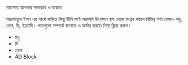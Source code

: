
<SEO pageTitle="মাদ্রাসায় আপনার সাদাকাহ ও যাকাতে" />
<Box maxWidth={960} margin="0 auto" padding={{ xs: 3, sm: 4 }}>
  <Text variant="h2" textAlign="center">
    মাদ্রাসায় আপনার সাদাকাহ ও যাকাত
  </Text>
  <Divider />
  <Breadcrumb
    links={[
      { url: '/', name: 'নীড়পাতা' },
      { url: '/finance/', name: 'আর্থিক ব্যাপার' },
      {
        url: '/your-donation-to-madrassa/',
        name: 'মাদ্রাসায় আপনার সাদাকাহ ও যাকাতে',
        isCurrentPage: true,
      },
    ]}
  />
  <Divider />


মাদ্রাসাতুল ইল্‌ম এর সাথে জড়িত কিছু দ্বীনি ভাই সরাসরি উৎপাদন স্থল থেকে সংগ্রহ করেন বিভিন্ন পণ্য যেমন- মধু, তেল, ঘি, ইত্যাদি। পন্যগুলো সম্পর্কে জানতে ও অর্ডার করতে নিচে ক্লিক করুন।

- মধু
- ঘি
- তেল
- 4D Block

</Box>


